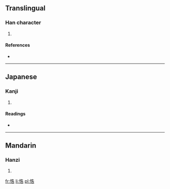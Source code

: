 ==Translingual==

===Han character===
{{Han char|rn=61|rad=心|as=07|sn=10|four=9406<sub>1</sub>|canj=心竹土口 (PHGR)}}

# {{defn|Han|sort=心07}}

====References====
* {{Han ref|kx=0387.050|dkj=10647|dj=0719.170|hdz=42305.120|uh=608E|ud=24718|bh=D1AE|bd=53678}}

----

==Japanese==

===Kanji===
{{ja-kanji|grade=|rs=心07}}

# {{defn|lang=ja|sort=心07}}

====Readings====
* {{ja-readings|on=[[こう]] (kō), [[ごう]] (gō), [[こく]] (koku), [[かく]] (kaku), [[きょう]] (kyō)|kun=[[おそれる]] (osoreru)}}

----

==Mandarin==

===Hanzi===
{{cmn-hanzi|pin=[[hào]] ([[hao4]])|wg=hao<sup>4</sup>}}

# {{defn|lang=cmn|sort=心07}}

[[fr:悎]]
[[li:悎]]
[[pl:悎]]